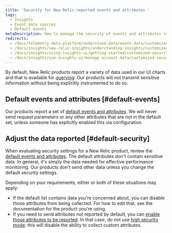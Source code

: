 ```yaml
---
title: 'Security for New Relic-reported events and attributes '
tags:
  - Insights
  - Event data sources
  - Default events
metaDescription: How to manage the security of events and attributes reported to New Relic.
redirects:
  - /docs/telemetry-data-platform/understand-data/event-data/customized-security-settings-insights
  - /docs/insights/new-relic-insights/understanding-insights/customized-security-settings-insights
  - /docs/insights/using-insights-ui/getting-started/customized-security-settings-insights
  - /docs/insights/use-insights-ui/manage-account-data/customized-security-settings-insights/  
---
```


By default, New Relic products report a variety of data used in our UI charts and that is available for [querying](/docs/using-new-relic/data/understand-data/query-new-relic-data). Our products will not transmit sensitive information without being explicitly instrumented to do so.

## Default events and attributes [#default-events]

Our products report a set of [default events and attributes](/docs/insights/insights-data-sources/default-data/insights-default-data-other-new-relic-products). We will never send request parameters or any other attributes that are not in the default set, unless someone has explicitly enabled this via configuration.

## Adjust the data reported [#default-security]

When evaluating security settings for a New Relic product, review the [default events and attributes](/docs/insights/insights-data-sources/default-data/insights-default-data-other-new-relic-products). The default attributes don't contain sensitive data. In general, it's simply the data needed for effective performance monitoring. Our products don't send other data unless you change the default security settings.

Depending on your requirements, either or both of these situations may apply:

* If the default list contains data you're concerned about, you can disable those attributes from being collected. For how to edit that, see the documentation for the product you're using.
* If you need to send attributes not reported by default, you can [enable those attributes to be reported](/docs/insights/insights-data-sources/custom-data/send-custom-data-insights). In that case, do not use [high security mode](/docs/accounts-partnerships/accounts/security/high-security): this will disable the ability to collect custom attributes.
